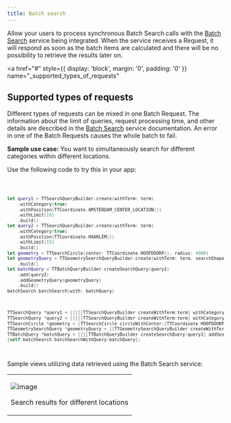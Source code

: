 ```yaml
---
title: Batch search
---
```


Allow your users to process synchronous Batch Search calls with
the [Batch Search](/search-api/documentation/batch-search-service/batch-search-service)
service being integrated. When the service receives a Request, it will respond as soon as the batch
items are calculated and there will be no possibility to retrieve the results later on.

<a
  href="#"
  style={{ display: 'block', margin: '0', padding: '0' }}
  name="_supported_types_of_requests"
></a>

## Supported types of requests

Different types of requests can be mixed in one Batch Request. The information about the limit of
queries, request processing time, and other details are described in
the [Batch Search](/search-api/documentation/batch-search-service/batch-search-service)
service documentation. An error in one of the Batch Requests causes the whole batch to fail.

**Sample use case:** You want to simultaneously search for different categories within different
locations.

Use the following code to try this in your app:

<Code>

```swift
let query1 = TTSearchQueryBuilder.create(withTerm: term)
    .withCategory(true)
    .withPosition(TTCoordinate.AMSTERDAM_CENTER_LOCATION())
    .withLimit(10)
    .build()
let query2 = TTSearchQueryBuilder.create(withTerm: term)
    .withCategory(true)
    .withPosition(TTCoordinate.HAARLEM())
    .withLimit(15)
    .build()
let geometry = TTSearchCircle(center: TTCoordinate.HOOFDDORP(), radius: 4000)
let geometryQuery = TTGeometrySearchQueryBuilder.create(withTerm: term, searchShapes: [geometry])
    .build()
let batchQuery = TTBatchQueryBuilder.createSearchQuery(query1)
    .add(query2)
    .addGeometryQuery(geometryQuery)
    .build()
batchSearch.batchSearch(with: batchQuery)
```

```objectivec
TTSearchQuery *query1 = [[[[[TTSearchQueryBuilder createWithTerm:term] withCategory:YES] withPosition:[TTCoordinate AMSTERDAM_CENTER_LOCATION]] withLimit:10] build]
TTSearchQuery *query2 = [[[[[TTSearchQueryBuilder createWithTerm:term] withCategory:YES] withPosition:[TTCoordinate HAARLEM]] withLimit:15] build];
TTSearchCircle *geometry = [TTSearchCircle circleWithCenter:[TTCoordinate HOOFDDORP] radius:4000];
TTGeometrySearchQuery *geometryQuery = [[TTGeometrySearchQueryBuilder createWithTerm:term searchShapes:@[ geometry ]] build];
TTBatchQuery *batchQuery = [[[[TTBatchQueryBuilder createSearchQuery:query1] addSearchQuery:query2] addGeometryQuery:geometryQuery] build];
[self.batchSearch batchSearchWithQuery:batchQuery];
```

</Code>

Sample views utilizing data retrieved using the Batch Search service:

<table>
  <tbody>
    <tr>
      <td>
        <ContentWrapper maxWidth="350px" objectFit="contain">
          <p>
            <img src="../images/batch_search.png" alt="image" />
          </p>
        </ContentWrapper>
        <p>Search results for different locations</p>
      </td>
    </tr>
  </tbody>
</table>
